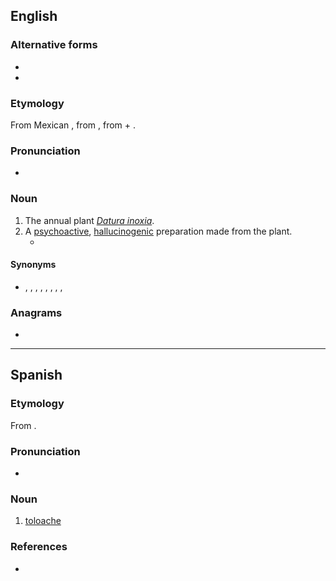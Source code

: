 ==English==

===Alternative forms===
* {{l|en|tolguache}}
* {{l|en|toluache}}

===Etymology===
From Mexican {{bor|en|es|toloache}}, from {{der|en|nci|toloatzin}}, from {{m|nci|toloa|t=to bow the head}} + {{m|nci|tzin|pos=reverential}}.

===Pronunciation===
* {{IPA|en|/tɒlˈwætʃi/}}

===Noun===
{{en-noun|-}}

# The annual plant ''[[Datura inoxia]]''.
# A [[psychoactive]], [[hallucinogenic]] preparation made from the plant.
#* {{quote-book|en|title=Tobacco Use by Native North Americans: Sacred Smoke and Silent Killer|author=Joseph C. Winter|year=2000|passage=Three related tribes, the Costanoan, Esselen, and Salinan, living along the California coast to the south of San Francisco Bay used tobacco and '''''toloache''''' (datura). '''''Toloache''''' was taken for vision quests and to initiate boys into manhood.|url=https://books.google.com/books?id=UGI4hxx6mTQC&lpg=PA34&dq=%22toloache%22&pg=PA33#v=onepage&q=%22toloache%22&f=false|page=33}}

====Synonyms====
* {{sense|plant}} {{vern|pricklyburr}}, {{vern|recurved thorn-apple}}, {{vern|downy thorn-apple}}, {{vern|Indian-apple}}, {{vern|lovache}}, {{l|en|moonflower}}, {{vern|nacazcul}}, {{vern|toloatzin|novern=1}}, {{vern|tolguache}}

===Anagrams===
* {{anagrams|en|a=acehloot|oothecal}}

{{topics|en|Nightshades}}

----

==Spanish==

===Etymology===
From {{bor|es|nci|toloatzin}}.

===Pronunciation===
* {{IPA|es|/to.loˈa.tʃe/|/toˈloa̯.tʃe/}}

===Noun===
{{es-noun|m|-}}

# [[#English|toloache]]

===References===
* {{R:DRAE 2001}}

{{topics|es|Nightshades}}
